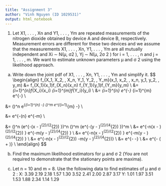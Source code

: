 ```yaml
---
title: "Assignment 3"
author: "Vinh Nguyen (ID 1029531)"
output: html_notebook
---
```



1. Let X1, . . . , Xn and Y1, . . . , Ym are repeated measurements of the nitrogen dioxide
obtained by device A and device B, respectively. Measurement errors are different for
these two devices and we assume that the measurements X1, . . . , Xn, Y1, . . . , Ym are
all mutually independent and Xi ∼ N(µ, σ2
), Yj ∼ N(µ, 2σ
2
) for i = 1, . . . , n and
j = 1, . . . , m. We want to estimate unknown parameters µ and σ
2 using the likelihood
approach.
(a) Write down the joint pdf of X1, . . . , Xn, Y1, . . . , Ym and simplify it.
$$
\begin{align}
f_{X_1, X_2, \dots, X_n, Y_1, Y_2, \dots, Y_m}(x_1, x_2, \dots, x_n, y_1, y_2, \dots, y_m) &= f_{X_1}(x_1)\dots f_{X_n}(x_n) f_{Y_1}(y_1)\dots f_{Y_m}(y_m) \text{ (independence)} \\
&= \prod_{i=1}^{n}f_{X_i}(x_i) \prod_{i=1}^{m}f_{Y_i}(y_i) \\
&= \prod_{i=1}^{n} \frac{1}{\sqrt{2\pi}\sigma} e^{-\frac{1}{2}\frac{(x_i - \mu)^{2}}{\sigma^{2}}} \prod_{i=1}^{m} \frac{1}{\sqrt{2\pi}\sqrt{2}\sigma} e^{-\frac{1}{2}\frac{(y_i - \mu)^{2}}{2\sigma^{2}}} \\


&= \bigg(\frac{1}{\sqrt{2\pi}\sigma}\bigg)^n e^{\sum_{i=1}^{n} -\frac{1}{2}\frac{(x_i - \mu)^{2}}{\sigma^{2}}}  \bigg(\frac{1}{\sqrt{2\pi}\sqrt{2}\sigma}\bigg)^m e^{\sum_{i=1}^{m} -\frac{1}{2}\frac{(y_i - \mu)^{2}}{2\sigma^{2}}} \\



&= \frac{1}{\Big(\sqrt{2}\Big)^m \Big(\sqrt{2\pi}\Big)^{n+m} \sigma^{n+m}} e^{-\frac{1}{2}\bigg(n\frac{(x_i - \mu)^{2}}{\sigma^{2}}} e^{-\frac{1}{2}m\frac{(y_i - \mu)^{2}}{2\sigma^{2}}} \\




&= \bigg(\frac{1}{\sigma\sqrt{2\pi}}\bigg)^n \bigg(e^{-(x - \mu)^{2}/(2\sigma^{2}) }\bigg)^n \bigg(\frac{1}{\sqrt{2}\sigma\sqrt{2\pi}}\bigg)^m \bigg(e^{-(y - \mu)^{2}/(4\sigma^{2}) }\bigg)^m \\
&= \frac{1}{\Big(\sigma\sqrt{2\pi}\Big)^n} e^{-n(x - \mu)^{2}/(2\sigma^{2}) } \frac{1}{\Big(\sqrt{2}\sigma\sqrt{2\pi}\Big)^m} e^{-m(y - \mu)^{2}/(4\sigma^{2}) } \\
&= \frac{1}{\Big(\sigma\sqrt{2\pi}\Big)^n} \frac{1}{\Big(\sqrt{2}\sigma\sqrt{2\pi}\Big)^m} e^{-n(x - \mu)^{2}/(2\sigma^{2}) } e^{-m(y - \mu)^{2}/(4\sigma^{2}) } \\
&= \frac{1}{\sigma^n (2\pi)^{\frac{n}{2}} 2^{\frac{m}{2}}\sigma^m (2\pi)^\frac{m}{2}} e^{-n(x - \mu)^{2}/(2\sigma^{2}) -m(y - \mu)^{2}/(4\sigma^{2})} \\
&= \frac{1}{2^{\frac{m}{2}} (2\pi)^{\frac{n+m}{2}} \sigma^{n+m}} e^{-\frac{1}{2}\frac{n(x - \mu)^{2}}{\sigma^{2}} -\frac{1}{2}\frac{m(y - \mu)^{2}}{2\sigma^{2}}} \\
&= \frac{1}{2^{\frac{m}{2}} (2\pi)^{\frac{n+m}{2}} \sigma^{n+m}} e^{-\frac{1}{2} \bigg(\frac{n(x - \mu)^{2}}{\sigma^{2}} + \frac{m(y - \mu)^{2}}{2\sigma^{2}}\bigg)} \\
\end{align}
$$

(b) Find the maximum likelihood estimators for µ and σ
2
(You are not required to
demonstrate that the stationary points are maxima).


(c) Let n = 10 and m = 8. Use the following data to find estimates of µ and σ
2
:
X: 3.39 2.19 2.18 1.57 1.30 3.52 2.41 2.00 2.87 3.17
Y: 1.01 1.97 3.51 1.53 1.88 2.34 1.14 1.29









